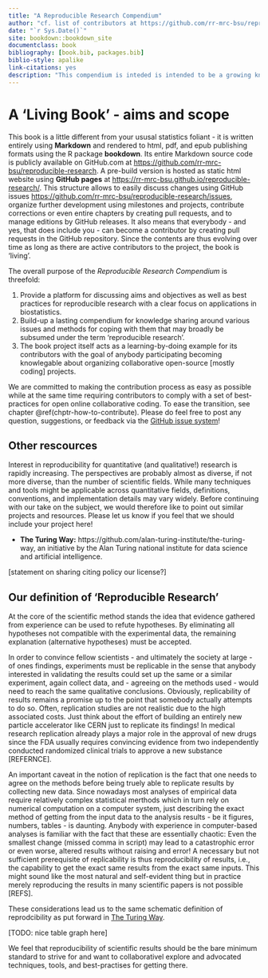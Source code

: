 ```yaml
--- 
title: "A Reproducible Research Compendium"
author: "cf. list of contributors at https://github.com/rr-mrc-bsu/reproducible-research/graphs/contributors"
date: "`r Sys.Date()`"
site: bookdown::bookdown_site
documentclass: book
bibliography: [book.bib, packages.bib]
biblio-style: apalike
link-citations: yes
description: "This compendium is inteded is intended to be a growing knowledge base on reproducible research and by writing it collaboratively acts as learning-by-doing example on modern collaborative coding workflows and version control."
---
```






# A 'Living Book' - aims and scope


This book is a little different from your ususal statistics foliant -
it is written entirely using **Markdown** and rendered to html, pdf, and epub
publishing formats using the R package **bookdown**.
Its entire Markdown source code is publicly available on GitHub.com at
[https://github.com/rr-mrc-bsu/reproducible-research](https://github.com/rr-mrc-bsu/reproducible-research).
A pre-build version is hosted as static html website using **GitHub pages** at
[https://rr-mrc-bsu.github.io/reproducible-research/](https://rr-mrc-bsu.github.io/reproducible-research/).
This structure allows to easily discuss changes using GitHub issues
[https://github.com/rr-mrc-bsu/reproducible-research/issues](https://github.com/rr-mrc-bsu/reproducible-research/issues), organize
further development using milestones and projects, contribute corrections or 
even entire chapters by creating pull requests, and to manage editions by
GitHub releases.
It also means that everybody - and yes, that does include you - can become a 
contributor by creating pull requests in the GitHub repository.
Since the contents are thus evolving over time as long as there are active 
contributors to the project, the book is 'living'.

The overall purpose of the *Reproducible Research Compendium* is threefold:

1. Provide a platform for discussing aims and objectives as well as best 
practices for reproducible research with a clear focus on applications in 
biostatistics.
2. Build-up a lasting compendium for knowledge sharing around various issues 
and methods for coping with them that may broadly be subsumed under the term 
'reproducible research'. 
3. The book project itself acts as a learning-by-doing example for its 
contributors with the goal of anybody participating becoming knowlegable about
organizing collaborative open-source [mostly coding] projects.

We are committed to making the contribution process as easy as possible while
at the same time requiring contributors to comply with a set of best-practices
for open online collaborative coding.
To ease the transition, see chapter \@ref(chptr-how-to-contribute).
Please do feel free to post any question, suggestions, or feedback via the
[GitHub issue system]((https://github.com/rr-mrc-bsu/reproducible-research/issues))!



## Other rescources

Interest in reproducibility for quantitative (and qualitative!) research is 
rapidly increasing.
The perspectives are probably almost as diverse, if not more diverse, than the
number of scientific fields.
While many techniques and tools might be applicable across quantitative fields,
definitions, conventions, and implementation details may vary widely.
Before continuing with our take on the subject, we would therefore like to
point out similar projects and resources.
Please let us know if you feel that we should include your project here!

* **The Turing Way:** https://github.com/alan-turing-institute/the-turing-way,
an initiative by the Alan Turing national institute for data science and 
artificial intelligence.

[statement on sharing citing policy our license?]



## Our definition of 'Reproducible Research'

At the core of the scientific method stands the idea that evidence gathered 
from experience can be used to refute hypotheses.
By eliminating all hypotheses not compatible with the experimental data,
the remaining explanation (alternative hypotheses) must be accepted.

In order to convince fellow scientists - and ultimately the society at large -
of ones findings,
experiments must be replicable in the sense that anybody interested in
validating the results could set up the same or a similar experiment, again
collect data, and - agreeing on the methods used - would need to reach the same 
qualitative conclusions.
Obviously, replicability of results remains a promise up to the point that 
somebody actually attempts to do so.
Often, replication studies are not realistic due to the high associated costs.
Just think about the effort of building an entirely new particle accelerator
like CERN just to replicate its findings!
In medical research replication already plays a major role in the approval of
new drugs since the FDA usually requires convincing evidence from two independently
conducted randomized clinical trials to approve a new substance [REFERNCE].

An important caveat in the notion of replication is the fact that one needs to
agree on the methods before being truely able to replicate results by collecting
new data.
Since nowadays most analyses of empirical data require relatively complex 
statistical merthods which in turn rely on numerical computation on a computer
system, 
just describing the exact method of getting from the input data to the analysis
results - be it figures, numbers, tables - is daunting.
Anybody with experience in computer-based analyses is familiar with the fact
that these are essentially chaotic:
Even the smallest change (missed comma in script) may lead to a catastrophic 
error or even worse, altered results without raising and error!
A necessary but not sufficient prerequisite of replicability is thus 
reproducibility of results, i.e., the capability to get the exact same 
results from the exact same inputs.
This might sound like the most natural and self-evident thing but in practice 
merely reproducing the results in many scientific papers is not possible [REFS].

These considerations lead us to the same schematic definition of reprodcibility
as put forward in [The Turing Way](https://github.com/alan-turing-institute/the-turing-way/blob/master/chapters/reproducibility.md#the-turing-way-definition-of-reproducibility).

[TODO: nice table graph here]

We feel that reproducibility of scientific results should be the bare minimum
standard to strive for and want to collaborativel explore and advocated techniques,
tools, and best-practises for getting there.
